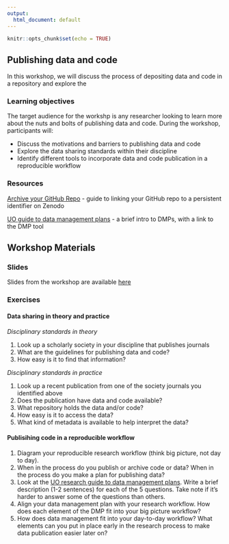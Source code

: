```yaml
---
output:
  html_document: default
---
```


```r
knitr::opts_chunk$set(echo = TRUE)
```

## Publishing data and code

In this workshop, we will discuss the process of depositing data and code in a repository and explore the 

### Learning objectives

The target audience for the workshp is any researcher looking to learn more about the nuts and bolts of publishing data and code. During the workshop, participants will:

- Discuss the motivations and barriers to publishing data and code
- Explore the data sharing standards within their discipline
- Identify different tools to incorporate data and code publication in a reproducible workflow

### Resources

[Archive your GitHub Repo](https://docs.github.com/en/repositories/archiving-a-github-repository/referencing-and-citing-content) - guide to linking your GitHub repo to a persistent identifier on Zenodo  

[UO guide to data management plans](https://researchguides.uoregon.edu/data-management/dmp) - a brief intro to DMPs, with a link to the DMP tool  

## Workshop Materials

### Slides

Slides from the workshop are available [here]()

### Exercises

#### Data sharing in theory and practice  

*Disciplinary standards in theory*  

1. Look up a scholarly society in your discipline that publishes journals  
2. What are the guidelines for publishing data and code?  
3. How easy is it to find that information?  

*Disciplinary standards in practice*  

1. Look up a recent publication from one of the society journals you identified above  
2. Does the publication have data and code available?  
3. What repository holds the data and/or code?  
4. How easy is it to access the data?  
5. What kind of metadata is available to help interpret the data?  

#### Publisihing code in a reproducible workflow  

1. Diagram your reproducible research workflow (think big picture, not day to day). 
2. When in the process do you publish or archive code or data? When in the process do you make a plan for publishing data?  
3. Look at the [UO research guide to data management plans](https://researchguides.uoregon.edu/data-management/dmp). Write a brief description (1-2 sentences) for each of the 5 questions. Take note if it's harder to answer some of the questions than others.  
4. Align your data management plan with your research workflow. How does each element of the DMP fit into your big picture workflow?  
5. How does data management fit into your day-to-day workflow? What elements can you put in place early in the research process to make data publication easier later on?

